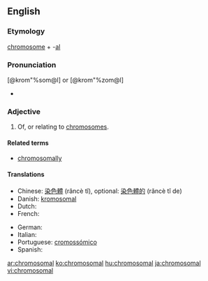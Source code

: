 ==English==

===Etymology===
[[chromosome]] + -[[al]]

===Pronunciation===
[@krom"%som@l] or [@krom"%zom@l]
* {{rhymes|əʊməl}}

===Adjective===
{{infl|en|adjective}}

# Of, or relating to [[chromosome]]s.

====Related terms====
* [[chromosomally]]

====Translations====
{{trans-top|of, or relating to chromosomes}}
* Chinese: [[染色體]] (rǎncè tǐ), optional: [[染色體的]] (rǎncè tǐ de)
* Danish: [[kromosomal]]
* Dutch: {{t+|nl|chromosomaal}}
* French: {{t+|fr|chromosomique}}
{{trans-mid}}
* German: {{t-|de|chromosomal}}
* Italian: {{t-|it|cromosomico}}
* Portuguese: [[cromossómico]]
* Spanish: {{t+|es|cromosómico}}
{{trans-bottom}}

[[ar:chromosomal]]
[[ko:chromosomal]]
[[hu:chromosomal]]
[[ja:chromosomal]]
[[vi:chromosomal]]